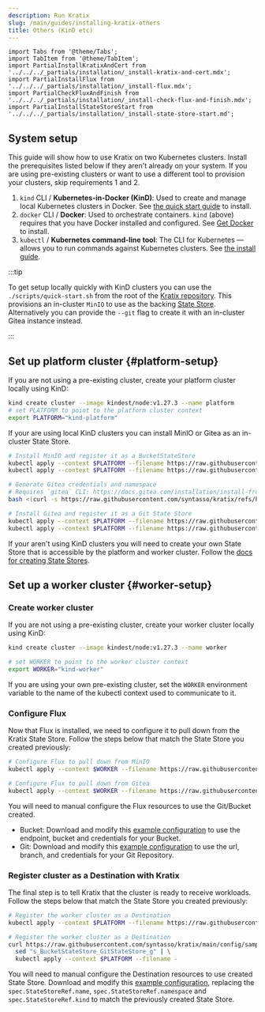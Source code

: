 ```yaml
---
description: Run Kratix
slug: /main/guides/installing-kratix-others
title: Others (KinD etc)
---
```


```mdx-code-block
import Tabs from '@theme/Tabs';
import TabItem from '@theme/TabItem';
import PartialInstallKratixAndCert from '../../../_partials/installation/_install-kratix-and-cert.mdx';
import PartialInstallFlux from '../../../_partials/installation/_install-flux.mdx';
import PartialCheckFluxAndFinish from '../../../_partials/installation/_install-check-flux-and-finish.mdx';
import PartialInstallStateStoreStart from  '../../../_partials/installation/_install-state-store-start.md';
```

## System setup

This guide will show how to use Kratix on two Kubernetes clusters. Install the prerequisites
listed below if they aren't already on your system. If you are using pre-existing clusters
or want to use a different tool to provision your clusters, skip requirements 1 and 2.

1. `kind` CLI / **Kubernetes-in-Docker (KinD)**:
   Used to create and manage local Kubernetes clusters in Docker. See [the quick start guide](https://kind.sigs.k8s.io/docs/user/quick-start/) to install.
2. `docker` CLI / **Docker**:
   Used to orchestrate containers. `kind` (above) requires that you have Docker installed and configured. See [Get Docker](https://docs.docker.com/get-docker/) to install.
3. `kubectl` / **Kubernetes command-line tool**:
   The CLI for Kubernetes — allows you to run commands against Kubernetes clusters. See [the install guide](https://kubernetes.io/docs/tasks/tools/#kubectl).

:::tip

To get setup locally quickly with KinD clusters you can use the `./scripts/quick-start.sh`
from the root of the [Kratix repository](https://github.com/syntasso/kratix). This provisions
an in-cluster `MinIO` to use as the backing [State Store](/main/reference/statestore/intro).
Alternatively you can provide the `--git` flag to create it with an in-cluster Gitea
instance instead.

:::

## Set up platform cluster {#platform-setup}

If you are not using a pre-existing cluster, create your platform cluster locally using KinD:
```bash
kind create cluster --image kindest/node:v1.27.3 --name platform
# set PLATFORM to point to the platform cluster context
export PLATFORM="kind-platform"
```


<PartialInstallKratixAndCert />

<PartialInstallStateStoreStart />

If your are using local KinD clusters you can install MinIO or Gitea as an in-cluster State Store.

<Tabs className="boxedTabs" groupId="stateStore">
  <TabItem value="minio" label="Bucket (on KinD)">

  ```bash
  # Install MinIO and register it as a BucketStateStore
  kubectl apply --context $PLATFORM --filename https://raw.githubusercontent.com/syntasso/kratix/main/config/samples/minio-install.yaml
  kubectl apply --context $PLATFORM --filename https://raw.githubusercontent.com/syntasso/kratix/main/config/samples/platform_v1alpha1_bucketstatestore.yaml
  ```

  </TabItem>

  <TabItem value="gitea" label="Git (on KinD)">

  ```bash
  # Generate Gitea credentials and namespace
  # Requires `gitea` CLI: https://docs.gitea.com/installation/install-from-binary
  bash <(curl -s https://raw.githubusercontent.com/syntasso/kratix/refs/heads/main/scripts/generate-gitea-credentials.sh)

  # Install Gitea and register it as a Git State Store
  kubectl apply --context $PLATFORM --filename https://raw.githubusercontent.com/syntasso/kratix/main/hack/platform/gitea-install.yaml
  kubectl apply --context $PLATFORM --filename https://raw.githubusercontent.com/syntasso/kratix/main/config/samples/platform_v1alpha1_gitstatestore.yaml
  ```

  </TabItem>

  <TabItem value="custom" label="Custom">

  If your aren't using KinD clusters you will need to create your own State
  Store that is accessible by the platform and worker cluster. Follow the [docs
  for creating State Stores](/main/reference/statestore/intro).

  </TabItem>

</Tabs>


## Set up a worker cluster {#worker-setup}

### Create worker cluster
If you are not using a pre-existing cluster, create your worker cluster locally using KinD:
```bash
kind create cluster --image kindest/node:v1.27.3 --name worker

# set WORKER to point to the worker cluster context
export WORKER="kind-worker"
```

If you are using your own pre-existing cluster, set the `WORKER` environment
variable to the name of the kubectl context used to communicate to it.

<PartialInstallFlux />

### Configure Flux
Now that Flux is installed, we need to configure it to pull down from the Kratix State Store.
Follow the steps below that match the State Store you created previously:

<Tabs className="boxedTabs" groupId="stateStore">
<TabItem value="minio" label="Bucket (on KinD)">

```bash
# Configure Flux to pull down from MinIO
kubectl apply --context $WORKER --filename https://raw.githubusercontent.com/syntasso/kratix/main/hack/destination/gitops-tk-resources.yaml
```

</TabItem>

<TabItem value="gitea" label="Git (on KinD)">

```bash
# Configure Flux to pull down from Gitea
kubectl apply --context $WORKER --filename https://raw.githubusercontent.com/syntasso/kratix/main/hack/destination/gitops-tk-resources-git.yaml
```

</TabItem>

<TabItem value="custom" label="Custom">

  You will need to manual configure the Flux resources to use the Git/Bucket created.

  - Bucket: Download and modify this [example configuration](https://raw.githubusercontent.com/syntasso/kratix/main/hack/destination/gitops-tk-resources.yaml)
    to use the endpoint, bucket and credentials for your Bucket.
  - Git: Download and modify this [example configuration](https://raw.githubusercontent.com/syntasso/kratix/main/hack/destination/gitops-tk-resources-git.yaml)
    to use the url, branch, and credentials for your Git Repository.

</TabItem>
</Tabs>


### Register cluster as a Destination with Kratix

The final step is to tell Kratix that the cluster is ready to receive workloads.
Follow the steps below that match the State Store you created previously:

<Tabs className="boxedTabs" groupId="stateStore">
<TabItem value="minio" label="Bucket (on KinD)">

```bash
# Register the worker cluster as a Destination
kubectl apply --context $PLATFORM --filename https://raw.githubusercontent.com/syntasso/kratix/main/config/samples/platform_v1alpha1_worker.yaml
```

</TabItem>

<TabItem value="gitea" label="Git (on KinD)">

```bash
# Register the worker cluster as a Destination
curl https://raw.githubusercontent.com/syntasso/kratix/main/config/samples/platform_v1alpha1_worker.yaml | \
  sed "s_BucketStateStore_GitStateStore_g" | \
  kubectl apply --context $PLATFORM --filename -
```

</TabItem>

<TabItem value="custom" label="Custom">

You will need to manual configure the Destination resources to use created State Store.
Download and modify this [example configuration](https://raw.githubusercontent.com/syntasso/kratix/main/config/samples/platform_v1alpha1_worker.yaml),
replacing the `spec.StateStoreRef.name`, `spec.StateStoreRef.namespace` and `spec.StateStoreRef.kind`
to match the previously created State Store.

</TabItem>
</Tabs>

<PartialCheckFluxAndFinish />
